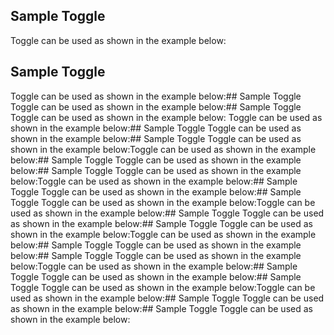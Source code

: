 

<Meta title="Components/Narrow Sidebar" component={NarrowSidebar} />

## Sample Toggle
Toggle can be used as shown in the example below:
## Sample Toggle
Toggle can be used as shown in the example below:## Sample Toggle
Toggle can be used as shown in the example below:## Sample Toggle
Toggle can be used as shown in the example below:
Toggle can be used as shown in the example below:## Sample Toggle
Toggle can be used as shown in the example below:## Sample Toggle
Toggle can be used as shown in the example below:Toggle can be used as shown in the example below:## Sample Toggle
Toggle can be used as shown in the example below:## Sample Toggle
Toggle can be used as shown in the example below:Toggle can be used as shown in the example below:## Sample Toggle
Toggle can be used as shown in the example below:## Sample Toggle
Toggle can be used as shown in the example below:Toggle can be used as shown in the example below:## Sample Toggle
Toggle can be used as shown in the example below:## Sample Toggle
Toggle can be used as shown in the example below:Toggle can be used as shown in the example below:## Sample Toggle
Toggle can be used as shown in the example below:## Sample Toggle
Toggle can be used as shown in the example below:Toggle can be used as shown in the example below:## Sample Toggle
Toggle can be used as shown in the example below:## Sample Toggle
Toggle can be used as shown in the example below:Toggle can be used as shown in the example below:## Sample Toggle
Toggle can be used as shown in the example below:## Sample Toggle
Toggle can be used as shown in the example below:

  <Preview>
    <Story name="InteractiveDemo">
    <Fragment>
      <div className="lab-narrow-sidebar--stories">
        <NarrowSidebar withScroll>
          <Header >
            <Logotype altText="User photo" />
            <Collapse />
          </Header>
          <Body  >
            <Item icon="calendar" iconColor="mineral60" label="Teste" />
            <Item icon="coin" iconColor="mineral60" label="Teste" />
            <Item icon="wallet" iconColor="mineral60" label="Teste" />
            <Item icon="wallet" iconColor="mineral60" label="Teste" />
            <Item icon="wallet" iconColor="mineral60" label="Teste" />
            <Item icon="wallet" iconColor="mineral60" label="Teste" />
            <Item icon="wallet" iconColor="mineral60" label="Teste" />
            <Item icon="wallet" iconColor="mineral60" label="Teste" />
            <Item icon="wallet" iconColor="mineral60" label="Teste" />
            <Item icon="wallet" iconColor="mineral60" label="Teste" />
          </Body>
          <Footer>
            <UserAvatar altText="User photo" caption="Cool guy"/>
            <FooterButton icon="key" label="Password"/>
            <FooterButton icon="logout" label="Logout" />
          </Footer>
        </NarrowSidebar>
      </div>
  </Fragment>
  </Story>
</Preview>
